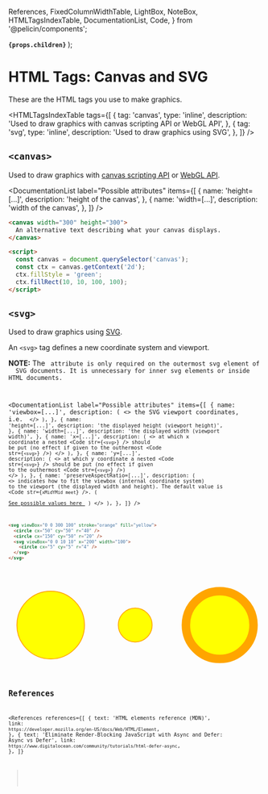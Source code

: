   References,
  FixedColumnWidthTable,
  LightBox,
  NoteBox,
  HTMLTagsIndexTable,
  DocumentationList,
  Code,
} from '@pelicin/components';

  <strong>
    <code>{props.children}</code>
  </strong>
);

<MetadataConfigurer title="HTML Tags: Canvas and SVG" dateCreated="2021-02-01" />

# HTML Tags: Canvas and SVG

These are the HTML tags you use to make graphics.

<HTMLTagsIndexTable
  tags={[
    {
      tag: 'canvas',
      type: 'inline',
      description: 'Used to draw graphics with canvas scripting API or WebGL API',
    },
    {
      tag: 'svg',
      type: 'inline',
      description: 'Used to draw graphics using SVG',
    },
  ]}
/>

## `<canvas>`

Used to draw graphics with <a href="https://developer.mozilla.org/en-US/docs/Web/API/Canvas_API">canvas scripting API</a>
or <a href="https://developer.mozilla.org/en-US/docs/Web/API/WebGL_API">WebGL API</a>.

<DocumentationList
  label="Possible attributes"
  items={[
    {
      name: 'height=[...]',
      description: 'height of the canvas',
    },
    {
      name: 'width=[...]',
      description: 'width of the canvas',
    },
  ]}
/>

```html
<canvas width="300" height="300">
  An alternative text describing what your canvas displays.
</canvas>

<script>
  const canvas = document.querySelector('canvas');
  const ctx = canvas.getContext('2d');
  ctx.fillStyle = 'green';
  ctx.fillRect(10, 10, 100, 100);
</script>
```

## `<svg>`

Used to draw graphics using <a href="https://developer.mozilla.org/en-US/docs/Web/SVG/Element/svg">SVG</a>.

An `<svg>` tag defines a new coordinate system and viewport.

<NoteBox type="info">
  <b>NOTE:</b> The <Code str="xmlns" /> attribute is only required on the outermost svg element of
  SVG documents. It is unnecessary for inner svg elements or inside HTML documents.
</NoteBox>

<DocumentationList
  label="Possible attributes"
  items={[
    {
      name: 'viewbox=[...]',
      description: (
        <>
          the SVG viewport coordinates, i.e. <Code str="minX minY width height" />
        </>
      ),
    },
    {
      name: 'height=[...]',
      description: 'the displayed height (viewport height)',
    },
    {
      name: 'width=[...]',
      description: 'the displayed width (viewport width)',
    },
    {
      name: 'x=[...]',
      description: (
        <>
          at which x coordinate a nested <Code str={`<svg>`} /> should be put (no effect if given to
          the outhermost <Code str={`<svg>`} />)
        </>
      ),
    },
    {
      name: 'y=[...]',
      description: (
        <>
          at which y coordinate a nested <Code str={`<svg>`} /> should be put (no effect if given to
          the outhermost <Code str={`<svg>`} />)
        </>
      ),
    },
    {
      name: 'preserveAspectRatio=[...]',
      description: (
        <>
          indicates how to fit the viewbox (internal coordinate system) to the viewport (the
          displayed width and height). The default value is <Code str={`xMidYMid meet`} />. (
          <a href="https://developer.mozilla.org/en-US/docs/Web/SVG/Attribute/preserveAspectRatio">
            See possible values here
          </a>
          )
        </>
      ),
    },
  ]}
/>

```html
<svg viewBox="0 0 300 100" stroke="orange" fill="yellow">
  <circle cx="50" cy="50" r="40" />
  <circle cx="150" cy="50" r="20" />
  <svg viewBox="0 0 10 10" x="200" width="100">
    <circle cx="5" cy="5" r="4" />
  </svg>
</svg>
```

<LightBox label="Preview">
  <svg viewBox="0 0 300 100" stroke="orange" fill="yellow">
    <circle cx="50" cy="50" r="40" />
    <circle cx="150" cy="50" r="20" />
    <svg viewBox="0 0 10 10" x="200" width="100" y="0">
      <circle cx="5" cy="5" r="4" />
    </svg>
  </svg>
</LightBox>

## References

<References
  references={[
    {
      text: 'HTML elements reference (MDN)',
      link: `https://developer.mozilla.org/en-US/docs/Web/HTML/Element`,
    },
    {
      text: 'Eliminate Render-Blocking JavaScript with Async and Defer: Async vs Defer',
      link: `https://www.digitalocean.com/community/tutorials/html-defer-async`,
    },
  ]}
></References>

